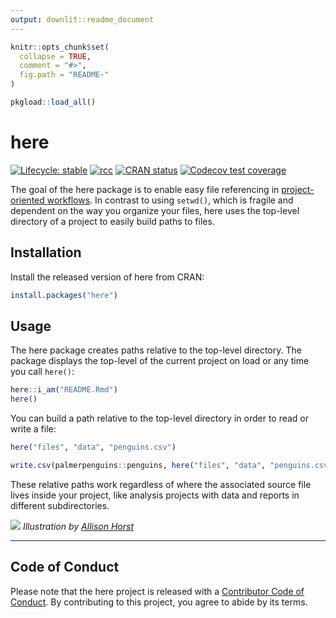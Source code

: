 ```yaml
---
output: downlit::readme_document
---
```


<!-- README.md is generated from README.Rmd. Please edit that file -->

```r
knitr::opts_chunk$set(
  collapse = TRUE,
  comment = "#>",
  fig.path = "README-"
)

pkgload::load_all()
```

# here

<!-- badges: start -->
[![Lifecycle: stable](https://img.shields.io/badge/lifecycle-stable-brightgreen.svg)](https://www.tidyverse.org/lifecycle/#stable)
[![rcc](https://github.com/r-lib/here/workflows/rcc/badge.svg)](https://github.com/r-lib/here/actions)
[![CRAN status](https://www.r-pkg.org/badges/version/here)](https://CRAN.R-project.org/package=here)
[![Codecov test coverage](https://codecov.io/gh/r-lib/here/branch/master/graph/badge.svg)](https://codecov.io/gh/r-lib/here?branch=master)
<!-- badges: end -->

The goal of the here package is to enable easy file referencing in [project-oriented workflows](https://rstats.wtf/project-oriented-workflow.html).
In contrast to using `setwd()`, which is fragile and dependent on the way you organize your files, here uses the top-level directory of a project to easily build paths to files.

## Installation

Install the released version of here from CRAN:
```r
install.packages("here")
```


## Usage

The here package creates paths relative to the top-level directory. The package displays the top-level of the current project on load or any time you call `here()`:

```r
here::i_am("README.Rmd")
here()
```

You can build a path relative to the top-level directory in order to read or write a file:

```r
here("files", "data", "penguins.csv")
```

```r
write.csv(palmerpenguins::penguins, here("files", "data", "penguins.csv"))
```

These relative paths work regardless of where the associated source file lives inside your project, like analysis projects with data and reports in different subdirectories.

![](https://raw.githubusercontent.com/allisonhorst/stats-illustrations/master/rstats-artwork/here.png)
*Illustration by [Allison Horst](https://github.com/allisonhorst)*

---

## Code of Conduct

Please note that the here project is released with a [Contributor Code of Conduct](https://here.r-lib.org/CODE_OF_CONDUCT.html). By contributing to this project, you agree to abide by its terms.
